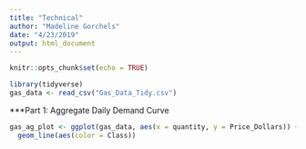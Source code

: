 ```yaml
---
title: "Technical"
author: "Madeline Gorchels"
date: "4/23/2019"
output: html_document
---
```


```r
knitr::opts_chunk$set(echo = TRUE)
```

```r
library(tidyverse)
gas_data <- read_csv("Gas_Data_Tidy.csv")

```

***Part 1: Aggregate Daily Demand Curve

```r
gas_ag_plot <- ggplot(gas_data, aes(x = quantity, y = Price_Dollars)) +
  geom_line(aes(color = Class))
```

